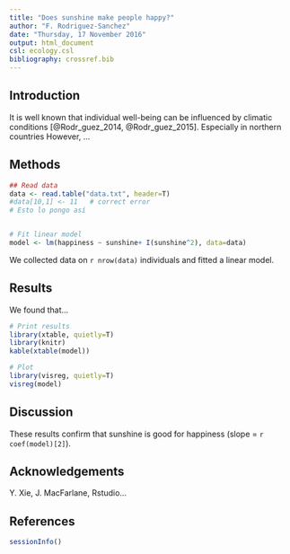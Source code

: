 ```yaml
---
title: "Does sunshine make people happy?"
author: "F. Rodriguez-Sanchez"
date: "Thursday, 17 November 2016"
output: html_document
csl: ecology.csl
bibliography: crossref.bib
---
```



Introduction
------------

It is well known that individual well-being can be influenced by climatic conditions [@Rodr_guez_2014, @Rodr_guez_2015]. Especially in northern countries However, ...


Methods
-------


```r
## Read data
data <- read.table("data.txt", header=T)
#data[10,1] <- 11   # correct error
# Esto lo pongo así


# Fit linear model
model <- lm(happiness ~ sunshine+ I(sunshine^2), data=data)

```

We collected data on `r nrow(data)` individuals and fitted a linear model.



Results
-------

We found that...

```r
# Print results
library(xtable, quietly=T)
library(knitr)
kable(xtable(model)) 
```

```r
# Plot
library(visreg, quietly=T)
visreg(model)
```

Discussion
----------

These results confirm that sunshine is good for happiness (slope = `r coef(model)[2]`).


Acknowledgements
----------------

Y. Xie, J. MacFarlane, Rstudio...

References
---------------

```r
sessionInfo()
```
